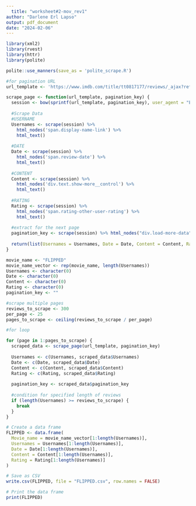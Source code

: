 ```yaml
---
  title: "worksheet#2-mov_rev1"
author: "Darlene Erl Lapso"
output: pdf_document
date: "2024-02-06"
---
```


```r
library(xml2)
library(rvest)
library(httr)
library(polite)
```

```r
polite::use_manners(save_as = 'polite_scrape.R')
```

```r
#for pagination URL
url_template <- 'https://www.imdb.com/title/tt0817177/reviews/_ajax?ref_=undefined&paginationKey=%s'
```

```r
scrape_page <- function(url_template, pagination_key) {
  session <- bow(sprintf(url_template, pagination_key), user_agent = "Educational")
  
  #Scrape Data
  #USERNAME
  Usernames <- scrape(session) %>% 
    html_nodes('span.display-name-link') %>% 
    html_text()
  
  #DATE
  Date <- scrape(session) %>% 
    html_nodes('span.review-date') %>% 
    html_text()
  
  #CONTENT
  Content <- scrape(session) %>% 
    html_nodes('div.text.show-more__control') %>% 
    html_text()
  
  #RATING
  Rating <- scrape(session) %>% 
    html_nodes('span.rating-other-user-rating') %>% 
    html_text()
  
  #extract for the next page
  pagination_key <- scrape(session) %>% html_nodes("div.load-more-data") %>% html_attr("data-key")
  
  return(list(Usernames = Usernames, Date = Date, Content = Content, Rating = Rating, pagination_key = pagination_key))
}
```

```r
movie_name <- "FLIPPED"
movie_name_vector <- rep(movie_name, length(Usernames))
Usernames <- character(0)
Date <- character(0)
Content <- character(0)
Rating <- character(0)
pagination_key <- ""
```

```r
#scrape multiple pages
reviews_to_scrape <- 300
per_page <- 25
pages_to_scrape <- ceiling(reviews_to_scrape / per_page)
```

```r
#for loop

for (page in 1:pages_to_scrape) {
  scraped_data <- scrape_page(url_template, pagination_key)
  
  Usernames <- c(Usernames, scraped_data$Usernames)
  Date <- c(Date, scraped_data$Date)
  Content <- c(Content, scraped_data$Content)
  Rating <- c(Rating, scraped_data$Rating)
  
  pagination_key <- scraped_data$pagination_key
  
  #condition for specified length of reviews
  if (length(Usernames) >= reviews_to_scrape) {
    break
  }
}
```

```r
# Create a data frame
FLIPPED <- data.frame(
  Movie_name = movie_name_vector[1:length(Usernames)],
  Usernames = Usernames[1:length(Usernames)],
  Date = Date[1:length(Usernames)],
  Content = Content[1:length(Usernames)],
  Rating = Rating[1:length(Usernames)]
)
```

```r
# Save as CSV
write.csv(FLIPPED, file = "FLIPPED.csv", row.names = FALSE)
```

```r
# Print the data frame
print(FLIPPED)
```












